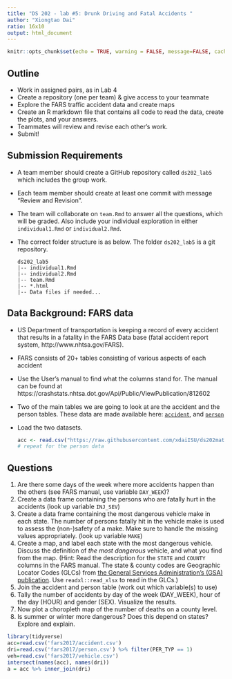 ```yaml
---
title: "DS 202 - lab #5: Drunk Driving and Fatal Accidents "
author: "Xiongtao Dai"
ratio: 16x10
output: html_document
---
```


```r
knitr::opts_chunk$set(echo = TRUE, warning = FALSE, message=FALSE, cache=TRUE)
```

## Outline

- Work in assigned pairs, as in Lab 4
- Create a repository (one per team) & give access to your teammate
- Explore the FARS traffic accident data and create maps
- Create an R markdown file that contains all code to read the data, create the plots, and your answers.
- Teammates will review and revise each other's work.
- Submit!

## Submission Requirements

- A team member should create a GitHub repository called `ds202_lab5` which includes the group work.
- Each team member should create at least one commit with message "Review and Revision".
- The team will collaborate on `team.Rmd` to answer all the questions, which will be graded. Also include your individual exploration in either `individual1.Rmd` or `individual2.Rmd`.
- The correct folder structure is as below. The folder `ds202_lab5` is a git repository.

    ```
    ds202_lab5
    |-- individual1.Rmd
    |-- individual2.Rmd
    |-- team.Rmd
    |-- *.html
    |-- Data files if needed...
    ```
    
## Data Background: FARS data

- US Department of transportation is keeping a record of every accident that results in a fatality in the FARS Data base (fatal accident report system, http://www.nhtsa.gov/FARS).
- FARS consists of 20+ tables consisting of various aspects of each accident
- Use the User's manual to find what the columns stand for. The manual can be found  at
https://crashstats.nhtsa.dot.gov/Api/Public/ViewPublication/812602
- Two of the main tables we are going to look at are the accident and the person tables. These data are made available here: [`accident`](https://raw.githubusercontent.com/xdaiISU/ds202materials/master/hwlabs/fars2017/accident.csv), and [`person`](https://raw.githubusercontent.com/xdaiISU/ds202materials/master/hwlabs/fars2017/person.csv)
- Load the two datasets. 

    ```r
    acc <- read.csv("https://raw.githubusercontent.com/xdaiISU/ds202materials/master/hwlabs/fars2017/accident.csv", stringsAsFactors = FALSE)
    # repeat for the person data
    ```

## Questions 

1. Are there some days of the week where more accidents happen than the others (see FARS manual, use variable `DAY_WEEK`)?
2. Create a data frame containing the persons who are fatally hurt in the accidents (look up variable `INJ_SEV`)
3. Create a data frame containing the most dangerous vehicle make in each state. The number of persons fatally hit in the vehicle make is used to assess the (non-)safety of a make. Make sure to handle the missing values appropriately. (look up variable `MAKE`)
4. Create a map, and label each state with the most dangerous vehicle. Discuss the definition of *the most dangerous* vehicle, and what you find from the map. (Hint: Read the description for the `STATE` and `COUNTY` columns in the FARS manual. The state & county codes are Geographic Locator Codes (GLCs) from  [the General Services Administration’s (GSA) publication](https://www.gsa.gov/reference/geographic-locator-codes/glcs-for-the-us-and-us-territories). Use `readxl::read_xlsx` to read in the GLCs.)
5. Join the accident and person table (work out which variable(s) to use)
6. Tally the number of accidents by day of the week (DAY_WEEK), hour of the day (HOUR) and gender (SEX). Visualize the results.
7. Now plot a choropleth map of the number of deaths on a county level. 
8. Is summer or winter more dangerous? Does this depend on states? Explore and explain.


```r
library(tidyverse)
acc=read.csv('fars2017/accident.csv')
dri=read.csv('fars2017/person.csv') %>% filter(PER_TYP == 1)
veh=read.csv('fars2017/vehicle.csv')
intersect(names(acc), names(dri))
a = acc %>% inner_join(dri)
```

